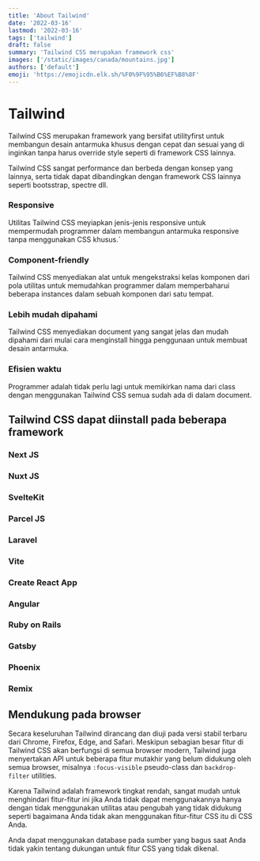 ```yaml
---
title: 'About Tailwind'
date: '2022-03-16'
lastmod: '2022-03-16'
tags: ['tailwind']
draft: false
summary: 'Tailwind CSS merupakan framework css'
images: ['/static/images/canada/mountains.jpg']
authors: ['default']
emoji: 'https://emojicdn.elk.sh/%F0%9F%95%B6%EF%B8%8F'
---
```


# Tailwind

Tailwind CSS merupakan framework yang bersifat utilityfirst untuk membangun desain antarmuka khusus dengan cepat dan sesuai yang di inginkan tanpa harus override style seperti di framework CSS lainnya.

Tailwind CSS sangat performance dan berbeda dengan konsep yang lainnya, serta tidak dapat dibandingkan dengan framework CSS lainnya seperti bootsstrap, spectre dll.

### Responsive

Utilitas Tailwind CSS meyiapkan jenis-jenis responsive untuk mempermudah programmer dalam membangun antarmuka responsive tanpa menggunakan CSS khusus.`

### Component-friendly

Tailwind CSS menyediakan alat untuk mengekstraksi kelas komponen dari pola utilitas untuk memudahkan programmer dalam memperbaharui beberapa instances dalam sebuah komponen dari satu tempat.

### Lebih mudah dipahami

Tailwind CSS menyediakan document yang sangat jelas dan mudah dipahami dari mulai cara menginstall hingga penggunaan untuk membuat desain antarmuka.

### Efisien waktu

Programmer adalah tidak perlu lagi untuk memikirkan nama dari class dengan menggunakan Tailwind CSS semua sudah ada di dalam document.

## Tailwind CSS dapat diinstall pada beberapa framework

### Next JS

### Nuxt JS

### SvelteKit

### Parcel JS

### Laravel

### Vite

### Create React App

### Angular

### Ruby on Rails

### Gatsby

### Phoenix

### Remix

## Mendukung pada browser

Secara keseluruhan Tailwind dirancang dan diuji pada versi stabil terbaru dari Chrome, Firefox, Edge, and Safari. Meskipun sebagian besar fitur di Tailwind CSS akan berfungsi di semua browser modern, Tailwind juga menyertakan API untuk beberapa fitur mutakhir yang belum didukung oleh semua browser, misalnya `:focus-visible` pseudo-class dan `backdrop-filter` utilities.

Karena Tailwind adalah framework tingkat rendah, sangat mudah untuk menghindari fitur-fitur ini jika Anda tidak dapat menggunakannya hanya dengan tidak menggunakan utilitas atau pengubah yang tidak didukung seperti bagaimana Anda tidak akan menggunakan fitur-fitur CSS itu di CSS Anda.

Anda dapat menggunakan database pada sumber yang bagus saat Anda tidak yakin tentang dukungan untuk fitur CSS yang tidak dikenal.
